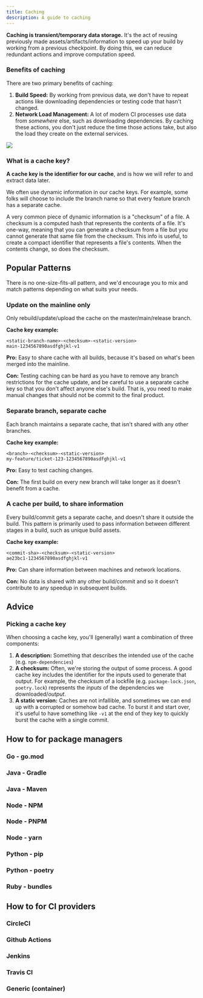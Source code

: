 ```yaml
---
title: Caching
description: A guide to caching
---
```



**Caching is transient/temporary data storage.** It's the act of reusing previously 
made assets/artifacts/information to speed up your build by working from a 
previous checkpoint. By doing this, we can reduce redundant actions and improve 
computation speed.

### Benefits of caching

There are two primary benefits of caching:

1. **Build Speed:** By working from previous data, we don't have to repeat actions like
downloading dependencies or testing code that hasn't changed.
2. **Network Load Management:** A lot of modern CI processes use data from _somewhere_
else, such as downloading dependencies. By caching these actions, you don't just
reduce the time those actions take, but also the load they create on the external
services.

![](../../../../assets/caching/caching-builds.png)

### What is a cache key?

**A cache key is the identifier for our cache**, and is how we will refer to and
extract data later. 

We often use dynamic information in our cache keys. For example, some folks will
choose to include the branch name so that every feature branch has a separate
cache.

A very common piece of dynamic information is a "checksum" of a file. A checksum
is a computed hash that represents the contents of a file. It's one-way, meaning
that you can generate a checksum from a file but you cannot generate that same file
from the checksum. This info is useful, to create a compact identifier that
represents a file's contents. When the contents change, so does the checksum.

## Popular Patterns

There is no one-size-fits-all pattern, and we'd encourage you to mix and match
patterns depending on what suits your needs.

### Update on the mainline only

Only rebuild/update/upload the cache on the master/main/release branch.

**Cache key example:**

```
<static-branch-name>-<checksum>-<static-version>
main-1234567890asdfghjkl-v1
```

**Pro:** Easy to share cache with all builds, because it's based on what's been merged
into the mainline.

**Con:** Testing caching can be hard as you have to remove any branch restrictions
for the cache update, and be careful to use a separate cache key so that you
don't affect anyone else's build. That is, you need to make manual changes that
should not be commit to the final product.

### Separate branch, separate cache

Each branch maintains a separate cache, that isn't shared with any other branches.

**Cache key example:**

```
<branch>-<checksum>-<static-version>
my-feature/ticket-123-1234567890asdfghjkl-v1
```

**Pro:** Easy to test caching changes.

**Con:** The first build on every new branch will take longer as it doesn't benefit 
from a cache.

### A cache per build, to share information

Every build/commit gets a separate cache, and doesn't share it outside the build.
This pattern is primarily used to pass information between different stages in
a build, such as unique build assets. 

**Cache key example:**

```
<commit-sha>-<checksum>-<static-version>
ae23bc1-1234567890asdfghjkl-v1
```

**Pro:** Can share information between machines and network locations.

**Con:** No data is shared with any other build/commit and so it doesn't contribute to
any speedup in subsequent builds.

## Advice 
### Picking a cache key

When choosing a cache key, you'll (generally) want a combination of three components:

1. **A description:** Something that describes the intended use of the cache (e.g. `npm-dependencies`)
2. **A checksum:** Often, we're storing the output of some process. A good cache
key includes the identifier for the inputs used to generate that output. For example,
the checksum of a lockfile (e.g. `package-lock.json`, `poetry.lock`) represents
the _inputs_ of the dependencies we downloaded/_output_.
3. **A static version:** Caches are not infallible, and sometimes we can end up
with a corrupted or somehow bad cache. To burst it and start over, it's useful to
have something like `-v1` at the end of they key to quickly burst the cache with
a single commit.



## How to for package managers

### Go - go.mod
<GoMod />

### Java - Gradle
<JavaGradle />

### Java - Maven
<JavaMaven />

### Node - NPM
<NodeNPM />

### Node - PNPM
<NodePNPM />

### Node - yarn
<NodeYarn />

### Python - pip
<PythonPip />

### Python - poetry
<PythonPoetry />

### Ruby - bundles
<RubyBundler />



## How to for CI providers

### CircleCI

<CircleCI />

### Github Actions

<GithubActions />

### Jenkins

<Jenkins />

### Travis CI

<TravisCI />

### Generic (container)

<Generic />
